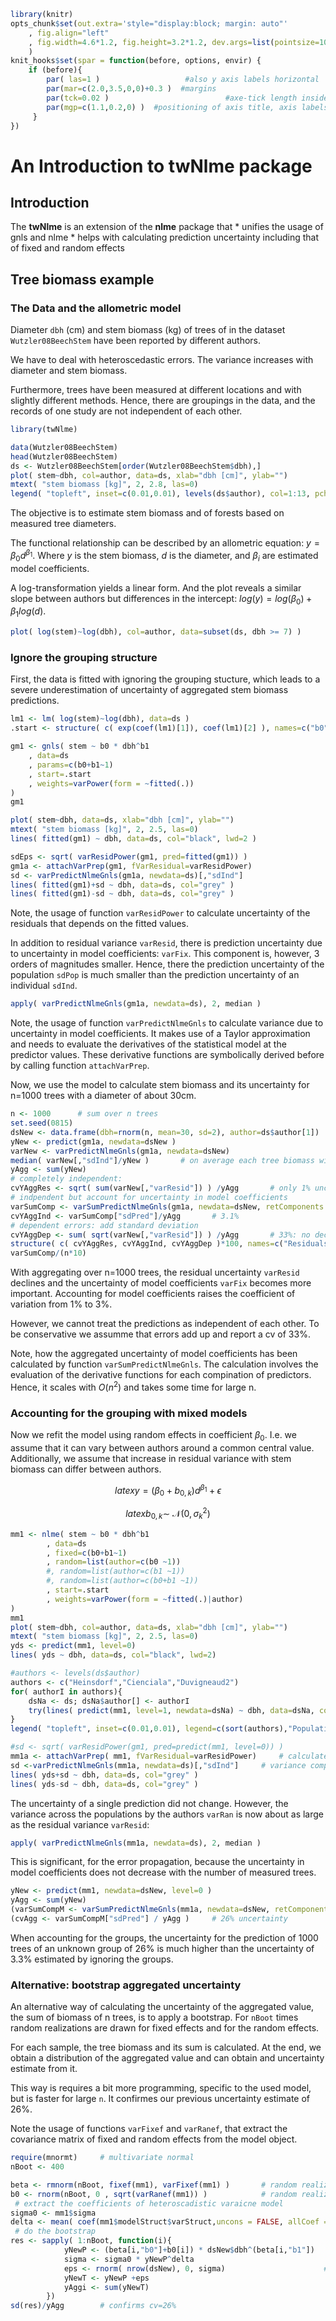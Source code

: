 <!--
%\VignetteEngine{knitr}
%\VignetteIndexEntry{An Introduction to the twNlme package}
-->


```r
library(knitr)
opts_chunk$set(out.extra='style="display:block; margin: auto"'
    , fig.align="left"
    , fig.width=4.6*1.2, fig.height=3.2*1.2, dev.args=list(pointsize=10)
    )
knit_hooks$set(spar = function(before, options, envir) {
    if (before){
        par( las=1 )                   #also y axis labels horizontal
        par(mar=c(2.0,3.5,0,0)+0.3 )  #margins
        par(tck=0.02 )                          #axe-tick length inside plots             
        par(mgp=c(1.1,0.2,0) )  #positioning of axis title, axis labels, axis
     }
})
```

# An Introduction to **twNlme** package #

## Introduction ##

The **twNlme** is an extension of the **nlme** package that 
* unifies the usage of gnls and nlme
* helps with calculating prediction uncertainty including that of fixed and random effects


## Tree biomass example ##

### The Data and the allometric model ###

Diameter `dbh` (cm) and stem biomass (kg) of trees of in the dataset `Wutzler08BeechStem` have been reported by different authors.

We have to deal with heteroscedastic errors. The variance increases with diameter and stem biomass.

Furthermore, trees have been measured at different locations and with slightly different methods.
Hence, there are groupings in the data, and the records of one study are not independent of each other. 

```r
library(twNlme)
```
```r
data(Wutzler08BeechStem)
head(Wutzler08BeechStem)
ds <- Wutzler08BeechStem[order(Wutzler08BeechStem$dbh),]
plot( stem~dbh, col=author, data=ds, xlab="dbh [cm]", ylab="")
mtext( "stem biomass [kg]", 2, 2.8, las=0)
legend( "topleft", inset=c(0.01,0.01), levels(ds$author), col=1:13, pch=1 )
```

The objective is to estimate stem biomass and of forests based on  measured tree diameters. 

The functional relationship can be described by an allometric equation: $y = \beta_0 d^{\beta_1}$. 
Where $y$ is the stem biomass, $d$ is the diameter, and $\beta_i$ are estimated model coefficients.

A log-transformation yields a linear form. And the plot reveals a similar slope between authors but differences in the intercept: $log(y) = log(\beta_0) +  {\beta_1} log(d)$.

```r
plot( log(stem)~log(dbh), col=author, data=subset(ds, dbh >= 7) )
```

### Ignore the grouping structure ###

First, the data is fitted with ignoring the grouping stucture, which leads to a severe underestimation of uncertainty of aggregated stem biomass predictions.

```r
lm1 <- lm( log(stem)~log(dbh), data=ds )
.start <- structure( c( exp(coef(lm1)[1]), coef(lm1)[2] ), names=c("b0","b1")) 

gm1 <- gnls( stem ~ b0 * dbh^b1 
    , data=ds 
    , params=c(b0+b1~1)
    , start=.start   
    , weights=varPower(form = ~fitted(.))
)
gm1

plot( stem~dbh, data=ds, xlab="dbh [cm]", ylab="")
mtext( "stem biomass [kg]", 2, 2.5, las=0)
lines( fitted(gm1) ~ dbh, data=ds, col="black", lwd=2 )

sdEps <- sqrt( varResidPower(gm1, pred=fitted(gm1)) )
gm1a <- attachVarPrep(gm1, fVarResidual=varResidPower)
sd <- varPredictNlmeGnls(gm1a, newdata=ds)[,"sdInd"] 
lines( fitted(gm1)+sd ~ dbh, data=ds, col="grey" )
lines( fitted(gm1)-sd ~ dbh, data=ds, col="grey" )
```
Note, the usage of function `varResidPower` to calculate uncertainty of the residuals that depends on the fitted values.

In addition to residual variance `varResid`, there is prediction uncertainty due to uncertainty in model coefficients: `varFix`. This component is, however, 3 orders of magnitudes smaller. Hence, there the prediction uncertainty of the population `sdPop` is much smaller than the prediction uncertainty of an individual `sdInd`.
  
```r
apply( varPredictNlmeGnls(gm1a, newdata=ds), 2, median )
```
Note, the usage of function `varPredictNlmeGnls` to calculate variance due to uncertainty in model coefficients.
It makes use of a Taylor approximation and needs to evaluate the derivatives of the statistical model at the predictor values. These derivative functions are symbolically derived before by calling function `attachVarPrep`.

Now, we use the model to calculate stem biomass and its uncertainty for n=1000 trees with a diameter of about 30cm.

```r
n <- 1000      # sum over n trees
set.seed(0815)
dsNew <- data.frame(dbh=rnorm(n, mean=30, sd=2), author=ds$author[1])
yNew <- predict(gm1a, newdata=dsNew )
varNew <- varPredictNlmeGnls(gm1a, newdata=dsNew)
median( varNew[,"sdInd"]/yNew )       # on average each tree biomass with 33% uncertainty
yAgg <- sum(yNew)
# completely independent:
cvYAggRes <- sqrt( sum(varNew[,"varResid"]) ) /yAgg       # only 1% uncertainty ?
# indpendent but account for uncertainty in model coefficients
varSumComp <- varSumPredictNlmeGnls(gm1a, newdata=dsNew, retComponents = TRUE)
cvYAggInd <- varSumComp["sdPred"]/yAgg       # 3.1%
# dependent errors: add standard deviation
cvYAggDep <- sum( sqrt(varNew[,"varResid"]) ) /yAgg       # 33%: no decrease with increasing n
structure( c( cvYAggRes, cvYAggInd, cvYAggDep )*100, names=c("Residuals","Independent","Correlated"))
varSumComp/(n*10)
```

With aggregating over n=1000 trees, the residual uncertainty `varResid` declines and the uncertainty of model coefficients `varFix` becomes more important. Accounting for model coefficients raises the coefficient of variation from 1% to 3%.

However, we cannot treat the predictions as independent of each other.
To be conservative we assumme that errors add up and report a cv of 33%.

Note, how the aggregated uncertainty of model coefficients has been calculated by function 
`varSumPredictNlmeGnls`. The calculation involves the evaluation of the derivative functions for each compination of
predictors. Hence, it scales with $O(n^2)$ and takes some time for large n. 

### Accounting for the grouping with mixed models ###

Now we refit the model using random effects in coefficient $\beta_0$. I.e. we assume that it can vary between authors
around a common central value. Additionally, we assume that increase in residual variance with stem biomass can differ between authors. 

$$latex
y = ( \beta_0 + b_{0,k}) d^{\beta_1} + \epsilon 
$$

$$latex
b_{0,k} \sim\ \mathcal{N}(0,\,\sigma_k^2)
$$

```r
mm1 <- nlme( stem ~ b0 * dbh^b1 
        , data=ds 
        , fixed=c(b0+b1~1)
        , random=list(author=c(b0 ~1))
        #, random=list(author=c(b1 ~1))
        #, random=list(author=c(b0+b1 ~1))
        , start=.start   
        , weights=varPower(form = ~fitted(.)|author)
)
mm1
plot( stem~dbh, col=author, data=ds, xlab="dbh [cm]", ylab="")
mtext( "stem biomass [kg]", 2, 2.5, las=0)
yds <- predict(mm1, level=0) 
lines( yds ~ dbh, data=ds, col="black", lwd=2)

#authors <- levels(ds$author)
authors <- c("Heinsdorf","Cienciala","Duvigneaud2")
for( authorI in authors){
    dsNa <- ds; dsNa$author[] <- authorI
    try(lines( predict(mm1, level=1, newdata=dsNa) ~ dbh, data=dsNa, col=which(authorI == levels(ds$author)) ))
}
legend( "topleft", inset=c(0.01,0.01), legend=c(sort(authors),"Population"), col=c(which(levels(ds$author) %in% authors),"black"), lty=1, lwd=c(rep(1,length(authors)),2) )

#sd <- sqrt( varResidPower(gm1, pred=predict(mm1, level=0)) )
mm1a <- attachVarPrep( mm1, fVarResidual=varResidPower)     # calculate symbolic derivatives used in variance prediction
sd <-varPredictNlmeGnls(mm1a, newdata=ds)[,"sdInd"]     # variance components
lines( yds+sd ~ dbh, data=ds, col="grey" )
lines( yds-sd ~ dbh, data=ds, col="grey" )
```

The uncertainty of a single prediction did not change. However, the variance across the populations by the authors `varRan` is now about as large as the residual variance `varResid`:
```r
apply( varPredictNlmeGnls(mm1a, newdata=ds), 2, median )
```

This is significant, for the error propagation, because the uncertainty in model coefficients does not decrease with the number of measured trees. 

```r
yNew <- predict(mm1, newdata=dsNew, level=0 )
yAgg <- sum(yNew)
(varSumCompM <- varSumPredictNlmeGnls(mm1a, newdata=dsNew, retComponents = TRUE))
(cvAgg <- varSumCompM["sdPred"] / yAgg )     # 26% uncertainty
```

When accounting for the groups, the uncertainty for the prediction of 1000 trees of an unknown group of 26% is much higher than the uncertainty of 3.3% estimated by ignoring the groups.
 


### Alternative: bootstrap aggregated uncertainty ###

An alternative way of calculating the uncertainty of the aggregated value, the sum of biomass of n trees, is to apply a bootstrap. 
For `nBoot` times random realizations are drawn for fixed effects and for the random effects.

For each sample, the tree biomass and its sum is calculated. At the end, we obtain a distribution of the aggregated value and can obtain and uncertainty estimate from it.

This way is requires a bit more programming, specific to the used model, but is faster for large `n`. It confirmes our previous uncertainty estimate of 26%.

Note the usage of functions `varFixef` and `varRanef`, that extract the covariance matrix of fixed and random effects from the model object. 

```r
require(mnormt)     # multivariate normal
nBoot <- 400

beta <- rmnorm(nBoot, fixef(mm1), varFixef(mm1) )       # random realizations of fixed effects
b0 <- rnorm(nBoot, 0 , sqrt(varRanef(mm1)) )            # random realizations of b0
 # extract the coefficients of heteroscadistic varaicne model 
sigma0 <- mm1$sigma                                      
delta <- mean( coef(mm1$modelStruct$varStruct,uncons = FALSE, allCoef = TRUE), nBoot, replace=TRUE)
 # do the bootstrap
res <- sapply( 1:nBoot, function(i){
            yNewP <- (beta[i,"b0"]+b0[i]) * dsNew$dbh^(beta[i,"b1"])
            sigma <- sigma0 * yNewP^delta
            eps <- rnorm( nrow(dsNew), 0, sigma)                      # random realizations of resiudal base
            yNewT <- yNewP +eps
            yAggi <- sum(yNewT)
        })
sd(res)/yAgg        # confirms cv=26%
```
